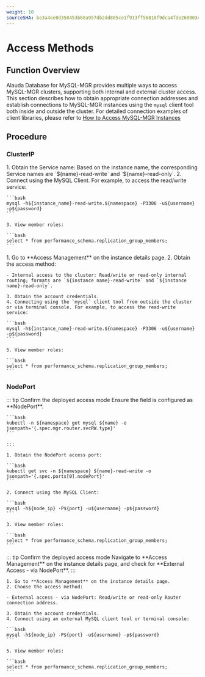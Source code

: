 ```yaml
---
weight: 10
sourceSHA: be3a4ee0d358453b68a957db2dd805ce1f913ff56818f9dca4fde260003cfaf2
---
```


# Access Methods

## Function Overview
Alauda Database for MySQL-MGR provides multiple ways to access MySQL-MGR clusters, supporting both internal and external cluster access. This section describes how to obtain appropriate connection addresses and establish connections to MySQL-MGR instances using the `mysql` client tool both inside and outside the cluster.
For detailed connection examples of client libraries, please refer to [How to Access MySQL-MGR Instances](../how_to/10-access.mdx)

## Procedure

### ClusterIP

<Tabs>
  <Tab label="CLI">
    1. Obtain the Service name: Based on the instance name, the corresponding Service names are `${name}-read-write` and `${name}-read-only`.
    2. Connect using the MySQL Client. For example, to access the read/write service:

    ```bash
    mysql -h${instance_name}-read-write.${namespace} -P3306 -u${username} -p${password}
    ```

    3. View member roles:

    ```bash
    select * from performance_schema.replication_group_members;
    ```
  </Tab>

  <Tab label="Web Console">
    1. Go to **Access Management** on the instance details page.
    2. Obtain the access method:

    - Internal access to the cluster: Read/write or read-only internal routing; formats are `${instance name}-read-write` and `${instance name}-read-only`.

    3. Obtain the account credentials.
    4. Connecting using the `mysql` client tool from outside the cluster or via terminal console. For example, to access the read-write service:

    ```bash
    mysql -h${instance_name}-read-write.${namespace} -P3306 -u${username} -p${password}
    ```

    5. View member roles:

    ```bash
    select * from performance_schema.replication_group_members;
    ```
  </Tab>
</Tabs>

### NodePort

<Tabs>
  <Tab label="CLI">
    ::: tip Confirm the deployed access mode
    Ensure the field is configured as **NodePort**.

    ```bash
    kubectl -n ${namespace} get mysql ${name} -o jsonpath='{.spec.mgr.router.svcRW.type}'
    ```

    :::

    1. Obtain the NodePort access port:

    ```bash
    kubectl get svc -n ${namespace} ${name}-read-write -o jsonpath='{.spec.ports[0].nodePort}'
    ```

    2. Connect using the MySQL Client:

    ```bash
    mysql -h${node_ip} -P${port} -u${username} -p${password}
    ```

    3. View member roles:

    ```bash
    select * from performance_schema.replication_group_members;
    ```
  </Tab>

  <Tab label="Web Console">
    ::: tip Confirm the deployed access mode
    Navigate to **Access Management** on the instance details page, and check for **External Access - via NodePort**.
    :::

    1. Go to **Access Management** on the instance details page.
    2. Choose the access method:

    - External access - via NodePort: Read/write or read-only Router connection address.

    3. Obtain the account credentials.
    4. Connect using an external MySQL client tool or terminal console:

    ```bash
    mysql -h${node_ip} -P${port} -u${username} -p${password}
    ```

    5. View member roles:

    ```bash
    select * from performance_schema.replication_group_members;
    ```
  </Tab>
</Tabs>
